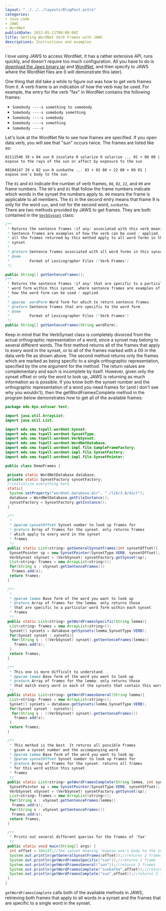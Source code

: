 ```yaml
---
layout: "../../../layouts/BlogPost.astro"
categories:
- Java code
- JAWS
- WordNet
publishDate: 2012-05-11T00:00:00Z
title: Getting WordNet Verb Frames with JAWS
descriptions: Instructions and examples
---
```


I love using JAWS to access WordNet. It has a rather extensive API, runs quickly, and doesn't require too much configuration. All you have to do is[ download the Jaws binary jar](http://lyle.smu.edu/~tspell/jaws/index.html) and [WordNet](http://wordnet.princeton.edu/wordnet/download/), and then specify to JAWS where the WordNet files are (I will demonstrate this later).

One thing that did take a while to figure out was how to get verb frames from it. A verb frame is an indication of how the verb may be used. For example, the entry for the verb "fax" in WordNet contains the following frames:

* `Somebody ----s something to somebody`
* `Somebody ----s somebody something`
* `Somebody ----s somebody`
* `Somebody ----s something`
* `Somebody ----s`

Let's look at the WordNet file to see how frames are specified. If you open data.verb, you will see that "sun" occurs twice. The frames are listed like so:

```no-highlight
02112546 39 v 04 sun 0 insolate 0 solarize 0 solarise ... 01 + 08 00 | expose to the rays of the sun or affect by exposure to the sun
```

```no-highlight
00104147 29 v 02 sun 0 sunbathe ... 03 + 02 00 + 22 00 + 09 01 | expose one's body to the sun
```

The `01` and `03` indicate the number of verb frames, `08`, `02`, `22`, and `09` are frame numbers. The `00`'s and `01` that follow the frame numbers indicate which words in the synset the numbers apply to. `00` means the frame is applicable to all members. The `01` in the second entry means that frame 9 is only for the word `sun`, and not for the second word, `sunbathe`.<br />There are two methods provided by JAWS to get frames. They are both contained in the [`VerbSynset`](http://lyle.smu.edu/~tspell/jaws/doc/edu/smu/tspell/wordnet/VerbSynset.html) class:

``` java
/**
 * Returns the sentence frames (if any) associated with this verb meaning.
 * Sentence frames are examples of how the verb can be used / applied, and
 * all the frames returned by this method apply to all word forms in the
 * synset.
 *
 * @return Sentence frames associated with all word forms in this synset.
 * @see
 *         Format of Lexicographer Files ("Verb Frames")
 */

public String[] getSentenceFrames();
/**
 * Returns the sentence frames (if any) that are specific to a particular
 * word form within this synset, where sentence frames are examples of
 * how the word form can be used / applied.
 *
 * @param  wordForm Word form for which to return sentence frames.
 * @return Sentence frames that are specific to the word form.
 * @see
 *         Format of Lexicographer Files ("Verb Frames")
 */
public String[] getSentenceFrames(String wordForm);
```

Keep in mind that the VerbSynset class is completely divorced from the actual orthographic representation of a word, since a synset may belong to several different words. The first method returns all of the frames that apply to every word in the synset, or to all of the frames marked with a 00 in the data.verb file as shown above. The second method returns only the frames which are marked as being specific to a single orthographic representation, specified by the one argument for the method. The return values are complementary and each is incomplete by itself. However, given only the synset offset or only the word to look up, JAWS is returning as much information as is possible. If you know both the synset number and the orthographic representation of a word you need frames for (and I don't see why you wouldn't), then the getWordFramesComplete method in the program below demonstrates how to get all of the available frames:

```java
package edu.byu.xnlsoar.test;

import java.util.ArrayList;
import java.util.List;

import edu.smu.tspell.wordnet.Synset;
import edu.smu.tspell.wordnet.SynsetType;
import edu.smu.tspell.wordnet.VerbSynset;
import edu.smu.tspell.wordnet.WordNetDatabase;
import edu.smu.tspell.wordnet.impl.file.SampleFrameFactory;
import edu.smu.tspell.wordnet.impl.file.SynsetFactory;
import edu.smu.tspell.wordnet.impl.file.SynsetPointer;

public class DemoFrames {

 private static WordNetDatabase database;
 private static SynsetFactory synsetFactory;
 //initialize everything here
 static{
  System.setProperty("wordnet.database.dir", "./lib/3.0/dict");
  database = WordNetDatabase.getFileInstance();
  synsetFactory = SynsetFactory.getInstance();
 }

 /**
  *
  * @param synsetOffset Synset number to look up frames for
  * @return Array of frames for the synset; only returns frames
  * which apply to every word in the synset
  * frames
  */
 public static List<string> getGeneralSynsetFrames(int synsetOffset){
  SynsetPointer sp = new SynsetPointer(SynsetType.VERB, synsetOffset);
  VerbSynset vSynset = (VerbSynset) synsetFactory.getSynset(sp);
  List<string> frames = new ArrayList<string>();
  for(String s : vSynset.getSentenceFrames())
   frames.add(s);
  return frames;
 }

 /**
  *
  * @param lemma Base form of the word you want to look up
  * @return Array of frames for the lemma; only returns those
  * that are specific to a particular word form within each synset.
  * frames
  */
 public static List<string> getWordFramesSpecific(String lemma){
  List<string> frames = new ArrayList<string>();
  Synset[] synsets = database.getSynsets(lemma,SynsetType.VERB);
  for(Synset synset : synsets){
   for(String s : ((VerbSynset) synset).getSentenceFrames(lemma))
    frames.add(s);
  }
  return frames;
 }

 /**
  * This one is more difficult to understand...
  * @param lemma Base form of the word you want to look up
  * @return Array of frames for the lemma; only returns those
  * that match every word in each of the synsets that contain this word.
  */
 public static List<string> getWordFramesGeneral(String lemma){
  List<string> frames = new ArrayList<string>();
  Synset[] synsets = database.getSynsets(lemma,SynsetType.VERB);
  for(Synset synset : synsets){
   for(String s : ((VerbSynset) synset).getSentenceFrames())
    frames.add(s);
  }
  return frames;
 }

 /**
  * This method is the best. It returns all possible frames
  * given a synset number and the accompanying word.
  * @param lemma Base form of the word you want to look up
  * @param synsetOffset Synset number to look up frames for
  * @return Array of frames for the synset; returns all frames
  * for this word within this synset.
  * frames
  */
 public static List<string> getWordFramesComplete(String lemma, int synsetOffset){
  SynsetPointer sp = new SynsetPointer(SynsetType.VERB, synsetOffset);
  VerbSynset vSynset = (VerbSynset) synsetFactory.getSynset(sp);
  List<string> frames = new ArrayList<string>();
  for(String s : vSynset.getSentenceFrames(lemma))
   frames.add(s);
  for(String s : vSynset.getSentenceFrames())
   frames.add(s);
  return frames;
 }

 /**
  * Prints out several different queries for the frames of "fax"
  */
 public static void main(String[] args) {
  int offset = 104147;//the synset meaning "expose one's body to the sun"
  System.out.println(getGeneralSynsetFrames(offset));//returns 2 frames
  System.out.println(getWordFramesSpecific("sun"));//returns 1 frame
  System.out.println(getWordFramesGeneral("sun"));//returns 3 frames
  System.out.println(getWordFramesComplete("sunbathe",offset));//returns 2 frames
  System.out.println(getWordFramesComplete("sun",offset));//returns 3 frames (different from before)
 }
}
```

`getWordFramesComplete` calls both of the available methods in JAWS, retrieving both frames that apply to all words in a synset and the frames that are specific to a single word in the synset.
